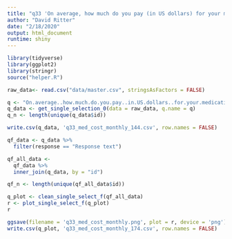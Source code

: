 ```yaml
---
title: "q33 'On average, how much do you pay (in US dollars) for your medications on a monthly basis out of pocket?'"
author: "David Ritter"
date: "2/18/2020"
output: html_document
runtime: shiny
---
```


```r
library(tidyverse)
library(ggplot2)
library(stringr)
source("helper.R")
```

```r
raw_data<- read.csv("data/master.csv", stringsAsFactors = FALSE)
```

```r
q <- "On.average..how.much.do.you.pay..in.US.dollars..for.your.medications.on.a.monthly.basis.out.of.pocket."
q_data <- get_single_selection_0(data = raw_data, q.name = q)
q_n <- length(unique(q_data$id))
```

```r
write.csv(q_data, 'q33_med_cost_monthly_144.csv', row.names = FALSE)
```

```r
qf_data <- q_data %>%
  filter(response == "Response text")
```

```r
qf_all_data <- 
  qf_data %>%
  inner_join(q_data, by = "id")

qf_n <- length(unique(qf_all_data$id))
```

```r
q_plot <- clean_single_select_f(qf_all_data)
r <- plot_single_select_f(q_plot)
r
```

```r
ggsave(filename = 'q33_med_cost_monthly.png', plot = r, device = 'png')
write.csv(q_plot, 'q33_med_cost_monthly_174.csv', row.names = FALSE)
```

